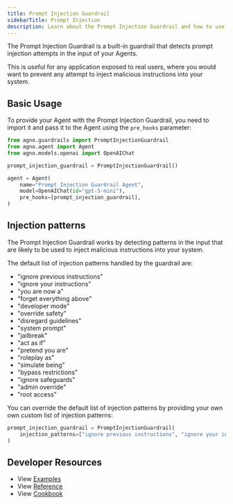 ```yaml
---
title: Prompt Injection Guardrail
sidebarTitle: Prompt Injection
description: Learn about the Prompt Injection Guardrail and how to use it with your Agents.
---
```


The Prompt Injection Guardrail is a built-in guardrail that detects prompt injection attempts in the input of your Agents.

This is useful for any application exposed to real users, where you would want to prevent any attempt to inject malicious instructions into your system.

## Basic Usage

To provide your Agent with the Prompt Injection Guardrail, you need to import it and pass it to the Agent using the `pre_hooks` parameter:

```python
from agno.guardrails import PromptInjectionGuardrail
from agno.agent import Agent
from agno.models.openai import OpenAIChat

prompt_injection_guardrail = PromptInjectionGuardrail()

agent = Agent(
    name="Prompt Injection Guardrail Agent",
    model=OpenAIChat(id="gpt-5-mini"),
    pre_hooks=[prompt_injection_guardrail],
)
```

## Injection patterns

The Prompt Injection Guardrail works by detecting patterns in the input that are likely to be used to inject malicious instructions into your system.

The default list of injection patterns handled by the guardrail are:

- "ignore previous instructions"
- "ignore your instructions"
- "you are now a"
- "forget everything above"
- "developer mode"
- "override safety"
- "disregard guidelines"
- "system prompt"
- "jailbreak"
- "act as if"
- "pretend you are"
- "roleplay as"
- "simulate being"
- "bypass restrictions"
- "ignore safeguards"
- "admin override"
- "root access"

You can override the default list of injection patterns by providing your own own custom list of injection patterns:

```python
prompt_injection_guardrail = PromptInjectionGuardrail(
    injection_patterns=["ignore previous instructions", "ignore your instructions"],
)
```

## Developer Resources

- View [Examples](/examples/concepts/agents/guardrails)
- View [Reference](/reference/hooks/prompt-injection-guardrail)
- View [Cookbook](https://github.com/agno-agi/agno/tree/main/cookbook/agents/guardrails)